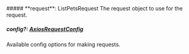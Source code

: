 
<Collapsible defaultOpen>
    ##### **request**: ListPetsRequest
    The request object to use for the request.
    <Collapsible.Break/>
    <ListPetsRequest/>
</Collapsible>

##### **config**?: [AxiosRequestConfig](https://axios-http.com/docs/req_config)

Available config options for making requests.
